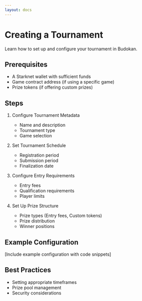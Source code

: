 ```yaml
---
layout: docs
---
```


# Creating a Tournament

Learn how to set up and configure your tournament in Budokan.

## Prerequisites
- A Starknet wallet with sufficient funds
- Game contract address (if using a specific game)
- Prize tokens (if offering custom prizes)

## Steps
1. Configure Tournament Metadata
   - Name and description
   - Tournament type
   - Game selection

2. Set Tournament Schedule
   - Registration period
   - Submission period
   - Finalization date

3. Configure Entry Requirements
   - Entry fees
   - Qualification requirements
   - Player limits

4. Set Up Prize Structure
   - Prize types (Entry fees, Custom tokens)
   - Prize distribution
   - Winner positions

## Example Configuration
[Include example configuration with code snippets]

## Best Practices
- Setting appropriate timeframes
- Prize pool management
- Security considerations